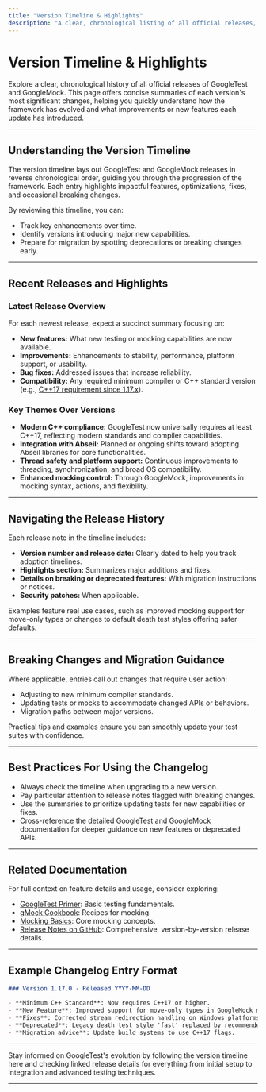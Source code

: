 ```yaml
---
title: "Version Timeline & Highlights"
description: "A clear, chronological listing of all official releases, with brief summaries of each version's most impactful changes. This page helps users quickly grasp the history, context, and major advancements in GoogleTest and GoogleMock."
---
```


# Version Timeline & Highlights

Explore a clear, chronological history of all official releases of GoogleTest and GoogleMock. This page offers concise summaries of each version's most significant changes, helping you quickly understand how the framework has evolved and what improvements or new features each update has introduced.

---

## Understanding the Version Timeline

The version timeline lays out GoogleTest and GoogleMock releases in reverse chronological order, guiding you through the progression of the framework. Each entry highlights impactful features, optimizations, fixes, and occasional breaking changes.

By reviewing this timeline, you can:

- Track key enhancements over time.
- Identify versions introducing major new capabilities.
- Prepare for migration by spotting deprecations or breaking changes early.

---

## Recent Releases and Highlights

### Latest Release Overview
For each newest release, expect a succinct summary focusing on:

- **New features:** What new testing or mocking capabilities are now available.
- **Improvements:** Enhancements to stability, performance, platform support, or usability.
- **Bug fixes:** Addressed issues that increase reliability.
- **Compatibility:** Any required minimum compiler or C++ standard version (e.g., [C++17 requirement since 1.17.x](https://opensource.google/documentation/policies/cplusplus-support#c_language_standard)).

### Key Themes Over Versions
- **Modern C++ compliance:** GoogleTest now universally requires at least C++17, reflecting modern standards and compiler capabilities.
- **Integration with Abseil:** Planned or ongoing shifts toward adopting Abseil libraries for core functionalities.
- **Thread safety and platform support:** Continuous improvements to threading, synchronization, and broad OS compatibility.
- **Enhanced mocking control:** Through GoogleMock, improvements in mocking syntax, actions, and flexibility.

---

## Navigating the Release History

Each release note in the timeline includes:

- **Version number and release date:** Clearly dated to help you track adoption timelines.
- **Highlights section:** Summarizes major additions and fixes.
- **Details on breaking or deprecated features:** With migration instructions or notices.
- **Security patches:** When applicable.

Examples feature real use cases, such as improved mocking support for move-only types or changes to default death test styles offering safer defaults.

---

## Breaking Changes and Migration Guidance

Where applicable, entries call out changes that require user action:

- Adjusting to new minimum compiler standards.
- Updating tests or mocks to accommodate changed APIs or behaviors.
- Migration paths between major versions.

Practical tips and examples ensure you can smoothly update your test suites with confidence.

---

## Best Practices For Using the Changelog

- Always check the timeline when upgrading to a new version.
- Pay particular attention to release notes flagged with breaking changes.
- Use the summaries to prioritize updating tests for new capabilities or fixes.
- Cross-reference the detailed GoogleTest and GoogleMock documentation for deeper guidance on new features or deprecated APIs.

---

## Related Documentation

For full context on feature details and usage, consider exploring:

- [GoogleTest Primer](https://google.github.io/googletest/primer.html): Basic testing fundamentals.
- [gMock Cookbook](https://google.github.io/googletest/gmock_cook_book.html): Recipes for mocking.
- [Mocking Basics](https://google.github.io/googletest/reference/mocking.html): Core mocking concepts.
- [Release Notes on GitHub](https://github.com/google/googletest/releases): Comprehensive, version-by-version release details.


---

## Example Changelog Entry Format

```markdown
### Version 1.17.0 - Released YYYY-MM-DD

- **Minimum C++ Standard**: Now requires C++17 or higher.
- **New Feature**: Improved support for move-only types in GoogleMock mocks.
- **Fixes**: Corrected stream redirection handling on Windows platforms.
- **Deprecated**: Legacy death test style 'fast' replaced by recommended 'threadsafe'.
- **Migration advice**: Update build systems to use C++17 flags.
```

---

Stay informed on GoogleTest's evolution by following the version timeline here and checking linked release details for everything from initial setup to integration and advanced testing techniques.


---
